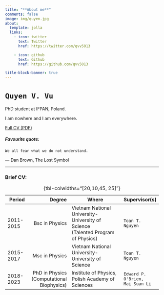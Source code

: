 ```yaml
---
title: "**About me**"
comments: false
image: img/quyen.jpg
about:
  template: jolla
  links:
    - icon: twitter
      text: Twitter
      href: https://twitter.com/qvv5013

    - icon: github
      text: Github
      href: https://github.com/qvv5013

title-block-banner: true
---
```


# `Quyen V. Vu`

PhD student at IFPAN, Poland.

I am nowhere and I am everywhere.

[Full CV (PDF)](img/QVV_CV_July_2023.pdf){target="_blank"}

##### Favourite quote:
```We all fear what we do not understand.```

― Dan Brown, The Lost Symbol

---------

### Brief CV:


| Period               | Degree           | Where                                         | Supervisor(s)          |
|--------------------|----------------:|---------------------------------------------------|---------------------------|
| 2011-2015          | Bsc in Physics | Vietnam National University-University of Science <br /> (Talented Program of Physics)        | `Toan T. Nguyen` |
| 2015-2017          | Msc in Physics | Vietnam National University-University of Science | `Toan T. Nguyen` |
| 2018-2023          | PhD in Physics (Computational Biophysics)| Institute of Physics, Polish Academy of Sciences  | `Edward P. O'Brien,`<br/> `Mai Suan Li`  |
: {tbl-colwidths="[20,10,45, 25]"}
